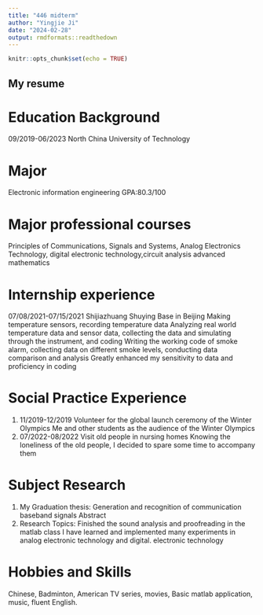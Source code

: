 ```yaml
---
title: "446 midterm"
author: "Yingjie Ji"
date: "2024-02-28"
output: rmdformats::readthedown
---
```


```r
knitr::opts_chunk$set(echo = TRUE)
```

## My resume

# Education Background
09/2019-06/2023 North China University of Technology

# Major 
Electronic information engineering GPA:80.3/100

# Major professional courses
Principles of Communications, Signals and Systems, Analog Electronics Technology, digital electronic technology,circuit analysis advanced mathematics

# Internship experience
07/08/2021-07/15/2021 Shijiazhuang Shuying Base in Beijing
Making temperature sensors, recording temperature data
Analyzing real world temperature data and sensor data, collecting the data and simulating through the 
instrument, and coding
Writing the working code of smoke alarm, collecting data on different smoke levels, conducting data 
comparison and analysis
Greatly enhanced my sensitivity to data and proficiency in coding

# Social Practice Experience
1. 11/2019-12/2019 Volunteer for the global launch ceremony of the Winter Olympics
Me and other students as the audience of the Winter Olympics
2. 07/2022-08/2022 Visit old people in nursing homes
Knowing the loneliness of the old people, I decided to spare some time to accompany them 

# Subject Research
1. My Graduation thesis: Generation and recognition of communication baseband signals
Abstract 
2. Research Topics: Finished the sound analysis and proofreading in the matlab class
I have learned and implemented many experiments in analog electronic technology and digital. 
electronic technology

# Hobbies and Skills
Chinese, Badminton, American TV series, movies, Basic matlab application, music, fluent English.